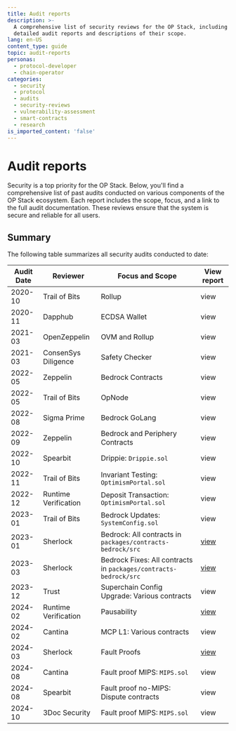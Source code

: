 ```yaml
---
title: Audit reports
description: >-
  A comprehensive list of security reviews for the OP Stack, including links to
  detailed audit reports and descriptions of their scope.
lang: en-US
content_type: guide
topic: audit-reports
personas:
  - protocol-developer
  - chain-operator
categories:
  - security
  - protocol
  - audits
  - security-reviews
  - vulnerability-assessment
  - smart-contracts
  - research
is_imported_content: 'false'
---
```



# Audit reports

Security is a top priority for the OP Stack. Below, you'll find a comprehensive list of past audits conducted on various components of the OP Stack ecosystem. Each report includes the scope, focus, and a link to the full audit documentation. These reviews ensure that the system is secure and reliable for all users.

## Summary

The following table summarizes all security audits conducted to date:

| Audit Date | Reviewer             | Focus and Scope                                                  | View report                                                                                                                                                       |
| ---------- | -------------------- | ---------------------------------------------------------------- | ----------------------------------------------------------------------------------------------------------------------------------------------------------------- |
| 2020-10    | Trail of Bits        | Rollup                                                           | <Link href="/audit-reports/2020_10-Rollup-TrailOfBits.pdf" target="_blank"> view </Link>                                                                          |
| 2020-11    | Dapphub              | ECDSA Wallet                                                     | <Link href="/audit-reports/2020_11-Dapphub-ECDSA_Wallet.pdf" target="_blank"> view </Link>                                                                        |
| 2021-03    | OpenZeppelin         | OVM and Rollup                                                   | <Link href="/audit-reports/2021_03-OVM_and_Rollup-OpenZeppelin.pdf" target="_blank"> view </Link>                                                                 |
| 2021-03    | ConsenSys Diligence  | Safety Checker                                                   | <Link href="/audit-reports/2021_03-SafetyChecker-ConsenSysDiligence.pdf" target="_blank"> view </Link>                                                            |
| 2022-05    | Zeppelin             | Bedrock Contracts                                                | <Link href="/audit-reports/2022_05-Bedrock_Contracts-Zeppelin.pdf" target="_blank"> view </Link>                                                                  |
| 2022-05    | Trail of Bits        | OpNode                                                           | <Link href="/audit-reports/2022_05-OpNode-TrailOfBits.pdf" target="_blank"> view </Link>                                                                          |
| 2022-08    | Sigma Prime          | Bedrock GoLang                                                   | <Link href="/audit-reports/2022_08-Bedrock_GoLang-SigmaPrime.pdf" target="_blank"> view </Link>                                                                   |
| 2022-09    | Zeppelin             | Bedrock and Periphery Contracts                                  | <Link href="/audit-reports/2022_09-Bedrock_and_Periphery-Zeppelin.pdf" target="_blank"> view </Link>                                                              |
| 2022-10    | Spearbit             | Drippie: `Drippie.sol`                                           | <Link href="/audit-reports/2022_10-Drippie-Spearbit.pdf" target="_blank"> view </Link>                                                                            |
| 2022-11    | Trail of Bits        | Invariant Testing: `OptimismPortal.sol`                          | <Link href="/audit-reports/2022_11-Invariant_Testing-TrailOfBits.pdf" target="_blank"> view </Link>                                                               |
| 2022-12    | Runtime Verification | Deposit Transaction: `OptimismPortal.sol`                        | <Link href="/audit-reports/2022_12-DepositTransaction-RuntimeVerification.pdf" target="_blank"> view </Link>                                                      |
| 2023-01    | Trail of Bits        | Bedrock Updates: `SystemConfig.sol`                              | <Link href="/audit-reports/2023_01-Bedrock_Updates-TrailOfBits.pdf" target="_blank"> view </Link>                                                                 |
| 2023-01    | Sherlock             | Bedrock: All contracts in `packages/contracts-bedrock/src`       | [view](https://github.com/sherlock-audit/2023-01-optimism)                                                                                                        |
| 2023-03    | Sherlock             | Bedrock Fixes: All contracts in `packages/contracts-bedrock/src` | [view](https://github.com/sherlock-audit/2023-03-optimism)                                                                                                        |
| 2023-12    | Trust                | Superchain Config Upgrade: Various contracts                     | <Link href="/audit-reports/2023_12_SuperchainConfigUpgrade_Trust.pdf" target="_blank"> view </Link>                                                               |
| 2024-02    | Runtime Verification | Pausability                                                      | [view](https://github.com/ethereum-optimism/optimism/blob/develop/packages/contracts-bedrock/test/kontrol/README.md)                                              |
| 2024-02    | Cantina              | MCP L1: Various contracts                                        | <Link href="/audit-reports/2024_02-MCP_L1-Cantina.pdf" target="_blank"> view </Link>                                                                              |
| 2024-03    | Sherlock             | Fault Proofs                                                     | [view](https://github.com/sherlock-audit/2024-02-optimism-2024)                                                                                                   |
| 2024-08    | Cantina              | Fault proof MIPS: `MIPS.sol`                                     | <Link href="/audit-reports/2024_08_Fault-Proofs-MIPS_Cantina.pdf" target="_blank"> view </Link>                                                                   |
| 2024-08    | Spearbit             | Fault proof no-MIPS: Dispute contracts                           | <Link href="/audit-reports/2024_08_Fault-Proofs-No-MIPS_Spearbit.pdf" target="_blank"> view </Link>                                                               |
| 2024-10    | 3Doc Security        | Fault proof MIPS: `MIPS.sol`                                     | <Link href="https://github.com/ethereum-optimism/optimism/blob/develop/docs/security-reviews/2024_10-Cannon-FGETFD-3DocSecurity.md" target="_blank"> view </Link> |
